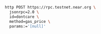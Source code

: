 ```bash
http POST https://rpc.testnet.near.org \
  jsonrpc=2.0 \
  id=dontcare \
  method=gas_price \
  params:='[null]'
```
